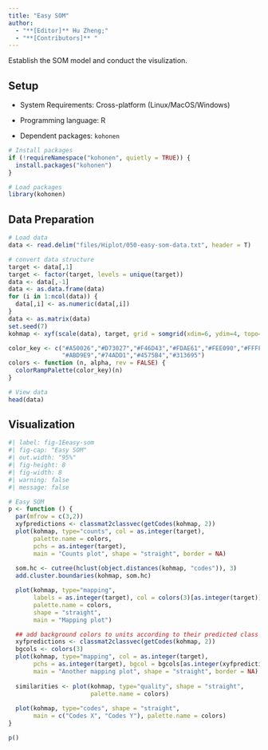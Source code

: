 ```yaml
---
title: "Easy SOM"
author:
  - "**[Editor]** Hu Zheng;"
  - "**[Contributors]** "
---
```


Establish the SOM model and conduct the visulization.

## Setup

-   System Requirements: Cross-platform (Linux/MacOS/Windows)

-   Programming language: R

-   Dependent packages: `kohonen`

```r
# Install packages
if (!requireNamespace("kohonen", quietly = TRUE)) {
  install.packages("kohonen")
}

# Load packages
library(kohonen)
```

## Data Preparation

```r
# Load data
data <- read.delim("files/Hiplot/050-easy-som-data.txt", header = T)

# convert data structure
target <- data[,1]
target <- factor(target, levels = unique(target))
data <- data[,-1]
data <- as.data.frame(data)
for (i in 1:ncol(data)) {
  data[,i] <- as.numeric(data[,i])
}
data <- as.matrix(data)
set.seed(7)
kohmap <- xyf(scale(data), target, grid = somgrid(xdim=6, ydim=4, topo="hexagonal"), rlen=100)

color_key <- c("#A50026","#D73027","#F46D43","#FDAE61","#FEE090","#FFFFBF","#E0F3F8",
               "#ABD9E9","#74ADD1","#4575B4","#313695")
colors <- function (n, alpha, rev = FALSE) {
  colorRampPalette(color_key)(n)
}

# View data
head(data)
```

## Visualization

```r
#| label: fig-1Eeasy-som
#| fig-cap: "Easy SOM"
#| out.width: "95%"
#| fig-height: 8
#| fig-width: 8
#| warning: false
#| message: false

# Easy SOM
p <- function () {
  par(mfrow = c(3,2))
  xyfpredictions <- classmat2classvec(getCodes(kohmap, 2))
  plot(kohmap, type="counts", col = as.integer(target),
       palette.name = colors,
       pchs = as.integer(target), 
       main = "Counts plot", shape = "straight", border = NA)
  
  som.hc <- cutree(hclust(object.distances(kohmap, "codes")), 3)
  add.cluster.boundaries(kohmap, som.hc)

  plot(kohmap, type="mapping",
       labels = as.integer(target), col = colors(3)[as.integer(target)],
       palette.name = colors,
       shape = "straight",
       main = "Mapping plot")

  ## add background colors to units according to their predicted class labels
  xyfpredictions <- classmat2classvec(getCodes(kohmap, 2))
  bgcols <- colors(3)
  plot(kohmap, type="mapping", col = as.integer(target),
       pchs = as.integer(target), bgcol = bgcols[as.integer(xyfpredictions)],
       main = "Another mapping plot", shape = "straight", border = NA)
  
  similarities <- plot(kohmap, type="quality", shape = "straight",
                       palette.name = colors)
  
  plot(kohmap, type="codes", shape = "straight", 
       main = c("Codes X", "Codes Y"), palette.name = colors)
}

p()
```


